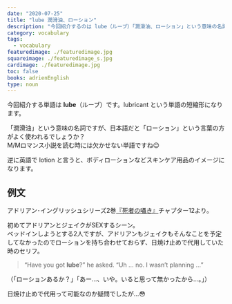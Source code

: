 ```yaml
---
date: "2020-07-25"
title: "lube 潤滑油、ローション"
description: "今回紹介するのは lube（ルーブ）「潤滑油、ローション」という意味の名詞です。例文は、アドリアン･イングリッシュシリーズ2巻『死者の囁き』より"
category: vocabulary
tags:
  - vocabulary
featuredimage: ./featuredimage.jpg
squareimage: ./featuredimage_s.jpg
cardimage: ./featuredimage.jpg
toc: false
books: adrienEnglish
type: noun
---
```



今回紹介する単語は __lube__（ルーブ）です。lubricant という単語の短縮形になります。

「潤滑油」という意味の名詞ですが、日本語だと「ローション」という言葉の方がよく使われるでしょうか？  
M/Mロマンス小説を読む時には欠かせない単語ですね😉

逆に英語で lotion と言うと、ボディローションなどスキンケア用品のイメージになります。

## 例文

アドリアン･イングリッシュシリーズ2巻[『死者の囁き』](/mm-romance/a-dangerous-thing/)チャプター12より。

初めてアドリアンとジェイクがSEXするシーン。  
ベッドインしようとする2人ですが、アドリアンもジェイクもそんなことを予定してなかったのでローションを持ち合わせておらず、日焼け止めで代用していた時のセリフ。

<Blockquote book srcBook="dangerousThing" lang="en" chapter="12">
“Have you got <strong>lube</strong>?” he asked. “Uh … no. I wasn’t planning …”
</Blockquote>

<p className="translation">（「ローションあるか？」「あー…、いや。いると思って無かったから…。」）</p>

日焼け止めで代用って可能なのか疑問でしたが…😳

<VocabularyFooter book="dangerousThing" />
